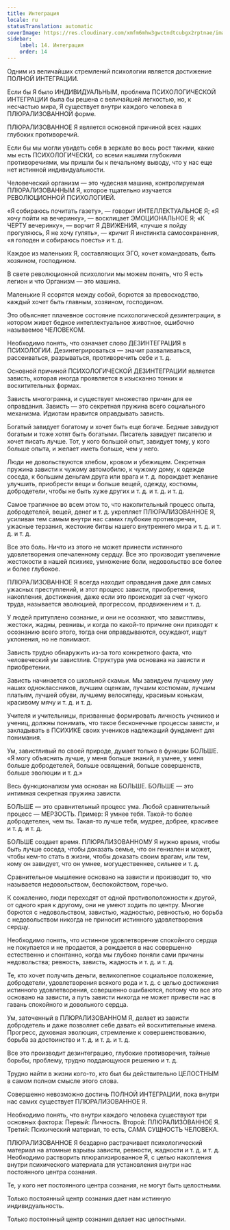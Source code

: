 ```yaml
---
title: Интеграция
locale: ru
statusTranslation: automatic
coverImage: https://res.cloudinary.com/xmfm6mhw3gwctndtcubgx2rptnae/image/upload/v1740337243/small_cover_educacion_fundamental_a051170f1c.webp
sidebar:
    label: 14. Интеграция
    order: 14
---
```

Одним из величайших стремлений психологии является достижение ПОЛНОЙ ИНТЕГРАЦИИ.

Если бы Я было ИНДИВИДУАЛЬНЫМ, проблема ПСИХОЛОГИЧЕСКОЙ ИНТЕГРАЦИИ была бы решена с величайшей легкостью, но, к несчастью мира, Я существует внутри каждого человека в ПЛЮРАЛИЗОВАННОЙ форме.

ПЛЮРАЛИЗОВАННОЕ Я является основной причиной всех наших глубоких противоречий.

Если бы мы могли увидеть себя в зеркале во весь рост такими, какие мы есть ПСИХОЛОГИЧЕСКИ, со всеми нашими глубокими противоречиями, мы пришли бы к печальному выводу, что у нас еще нет истинной индивидуальности.

Человеческий организм — это чудесная машина, контролируемая ПЛЮРАЛИЗОВАННЫМ Я, которое тщательно изучается РЕВОЛЮЦИОННОЙ ПСИХОЛОГИЕЙ.

«Я собираюсь почитать газету», — говорит ИНТЕЛЛЕКТУАЛЬНОЕ Я; «Я хочу пойти на вечеринку», — восклицает ЭМОЦИОНАЛЬНОЕ Я; «К ЧЕРТУ вечеринку», — ворчит Я ДВИЖЕНИЯ, «лучше я пойду прогуляюсь, Я не хочу гулять», — кричит Я инстинкта самосохранения, «я голоден и собираюсь поесть» и т. д.

Каждое из маленьких Я, составляющих ЭГО, хочет командовать, быть хозяином, господином.

В свете революционной психологии мы можем понять, что Я есть легион и что Организм — это машина.

Маленькие Я ссорятся между собой, борются за превосходство, каждый хочет быть главным, хозяином, господином.

Это объясняет плачевное состояние психологической дезинтеграции, в котором живет бедное интеллектуальное животное, ошибочно называемое ЧЕЛОВЕКОМ.

Необходимо понять, что означает слово ДЕЗИНТЕГРАЦИЯ в ПСИХОЛОГИИ. Дезинтегрироваться — значит разваливаться, рассеиваться, разрываться, противоречить себе и т. д.

Основной причиной ПСИХОЛОГИЧЕСКОЙ ДЕЗИНТЕГРАЦИИ является зависть, которая иногда проявляется в изысканно тонких и восхитительных формах.

Зависть многогранна, и существует множество причин для ее оправдания. Зависть — это секретная пружина всего социального механизма. Идиотам нравится оправдывать зависть.

Богатый завидует богатому и хочет быть еще богаче. Бедные завидуют богатым и тоже хотят быть богатыми. Писатель завидует писателю и хочет писать лучше. Тот, у кого большой опыт, завидует тому, у кого больше опыта, и желает иметь больше, чем у него.

Люди не довольствуются хлебом, кровом и убежищем. Секретная пружина зависти к чужому автомобилю, к чужому дому, к одежде соседа, к большим деньгам друга или врага и т. д. порождает желание улучшить, приобрести вещи и больше вещей, одежду, костюмы, добродетели, чтобы не быть хуже других и т. д. и т. д. и т. д.

Самое трагичное во всем этом то, что накопительный процесс опыта, добродетелей, вещей, денег и т. д. укрепляет ПЛЮРАЛИЗОВАННОЕ Я, усиливая тем самым внутри нас самих глубокие противоречия, ужасные терзания, жестокие битвы нашего внутреннего мира и т. д. и т. д. и т. д.

Все это боль. Ничто из этого не может принести истинного удовлетворения опечаленному сердцу. Все это производит увеличение жестокости в нашей психике, умножение боли, недовольство все более и более глубокое.

ПЛЮРАЛИЗОВАННОЕ Я всегда находит оправдания даже для самых ужасных преступлений, и этот процесс зависти, приобретения, накопления, достижения, даже если это происходит за счет чужого труда, называется эволюцией, прогрессом, продвижением и т. д.

У людей притуплено сознание, и они не осознают, что завистливы, жестоки, жадны, ревнивы, и когда по какой-то причине они приходят к осознанию всего этого, тогда они оправдываются, осуждают, ищут уклонения, но не понимают.

Зависть трудно обнаружить из-за того конкретного факта, что человеческий ум завистлив. Структура ума основана на зависти и приобретении.

Зависть начинается со школьной скамьи. Мы завидуем лучшему уму наших одноклассников, лучшим оценкам, лучшим костюмам, лучшим платьям, лучшей обуви, лучшему велосипеду, красивым конькам, красивому мячу и т. д. и т. д.

Учителя и учительницы, призванные формировать личность учеников и учениц, должны понимать, что такое бесконечные процессы зависти, и закладывать в ПСИХИКЕ своих учеников надлежащий фундамент для понимания.

Ум, завистливый по своей природе, думает только в функции БОЛЬШЕ. «Я могу объяснить лучше, у меня больше знаний, я умнее, у меня больше добродетелей, больше освящений, больше совершенств, больше эволюции и т. д.»

Весь функционализм ума основан на БОЛЬШЕ. БОЛЬШЕ — это интимная секретная пружина зависти.

БОЛЬШЕ — это сравнительный процесс ума. Любой сравнительный процесс — МЕРЗОСТЬ. Пример: Я умнее тебя. Такой-то более добродетелен, чем ты. Такая-то лучше тебя, мудрее, добрее, красивее и т. д. и т. д.

БОЛЬШЕ создает время. ПЛЮРАЛИЗОВАННОМУ Я нужно время, чтобы быть лучше соседа, чтобы доказать семье, что он гениален и может, чтобы кем-то стать в жизни, чтобы доказать своим врагам, или тем, кому он завидует, что он умнее, могущественнее, сильнее и т. д.

Сравнительное мышление основано на зависти и производит то, что называется недовольством, беспокойством, горечью.

К сожалению, люди переходят от одной противоположности к другой, от одного края к другому, они не умеют ходить по центру. Многие борются с недовольством, завистью, жадностью, ревностью, но борьба с недовольством никогда не приносит истинного удовлетворения сердцу.

Необходимо понять, что истинное удовлетворение спокойного сердца не покупается и не продается, а рождается в нас совершенно естественно и спонтанно, когда мы глубоко поняли сами причины недовольства; ревность, зависть, жадность и т. д. и т. д.

Те, кто хочет получить деньги, великолепное социальное положение, добродетели, удовлетворения всякого рода и т. д. с целью достижения истинного удовлетворения, совершенно ошибаются, потому что все это основано на зависти, а путь зависти никогда не может привести нас в гавань спокойного и довольного сердца.

Ум, заточенный в ПЛЮРАЛИЗОВАННОМ Я, делает из зависти добродетель и даже позволяет себе давать ей восхитительные имена. Прогресс, духовная эволюция, стремление к совершенствованию, борьба за достоинство и т. д. и т. д. и т. д.

Все это производит дезинтеграцию, глубокие противоречия, тайные борьбы, проблему, трудно поддающуюся решению и т. д.

Трудно найти в жизни кого-то, кто был бы действительно ЦЕЛОСТНЫМ в самом полном смысле этого слова.

Совершенно невозможно достичь ПОЛНОЙ ИНТЕГРАЦИИ, пока внутри нас самих существует ПЛЮРАЛИЗОВАННОЕ Я.

Необходимо понять, что внутри каждого человека существуют три основных фактора: Первый: Личность. Второй: ПЛЮРАЛИЗОВАННОЕ Я. Третий: Психический материал, то есть, САМА СУЩНОСТЬ ЧЕЛОВЕКА.

ПЛЮРАЛИЗОВАННОЕ Я бездарно растрачивает психологический материал на атомные взрывы зависти, ревности, жадности и т. д. и т. д. Необходимо растворить плюрализированное Я, с целью накопления внутри психического материала для установления внутри нас постоянного центра сознания.

Те, у кого нет постоянного центра сознания, не могут быть целостными.

Только постоянный центр сознания дает нам истинную индивидуальность.

Только постоянный центр сознания делает нас целостными.

